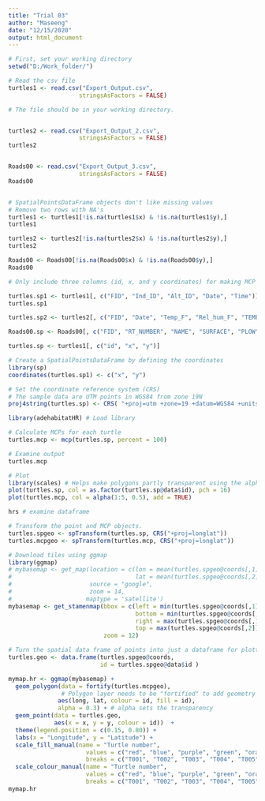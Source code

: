 ---
title: "Trial 03"
author: "Maseeng"
date: "12/15/2020"
output: html_document
---

```{r, eval = FALSE}

# First, set your working directory 
setwd("D:/Work_folder/")

# Read the csv file
turtles1 <- read.csv("Export_Output.csv", 
                    stringsAsFactors = FALSE) 

# The file should be in your working directory.


turtles2 <- read.csv("Export_Output_2.csv", 
                    stringsAsFactors = FALSE) 
turtles2


Roads00 <- read.csv("Export_Output_3.csv", 
                    stringsAsFactors = FALSE) 
Roads00
```


```{R, eval = FALSE}



```


```{R, eval = FALSE}

# SpatialPointsDataFrame objects don't like missing values
# Remove two rows with NA's
turtles1 <- turtles1[!is.na(turtles1$x) & !is.na(turtles1$y),]
turtles1

turtles2 <- turtles2[!is.na(turtles2$x) & !is.na(turtles2$y),]
turtles2

Roads00 <- Roads00[!is.na(Roads00$x) & !is.na(Roads00$y),]
Roads00

# Only include three columns (id, x, and y coordinates) for making MCP's

turtles.sp1 <- turtles1[, c("FID", "Ind_ID", "Alt_ID", "Date", "Time")]
turtles.sp1

turtles.sp2 <- turtles2[, c("FID", "Date", "Temp_F", "Rel_hum_F", "TEMP_G")]

Roads00.sp <- Roads00[, c("FID", "RT_NUMBER", "NAME", "SURFACE", "PLOW")]

turtles.sp <- turtles1[, c("id", "x", "y")]

```


```{R, eval = FALSE}

# Create a SpatialPointsDataFrame by defining the coordinates
library(sp)
coordinates(turtles.sp1) <- c("x", "y")

# Set the coordinate reference system (CRS)
# The sample data are UTM points in WGS84 from zone 19N
proj4string(turtles.sp) <- CRS( "+proj=utm +zone=19 +datum=WGS84 +units=m +no_defs" )

```

```{R, eval = FALSE}

library(adehabitatHR) # Load library

```

```{R, eval = FALSE}

# Calculate MCPs for each turtle
turtles.mcp <- mcp(turtles.sp, percent = 100)

# Examine output
turtles.mcp

```


```{R = eval = FALSE}

# Plot
library(scales) # Helps make polygons partly transparent using the alpha argument below
plot(turtles.sp, col = as.factor(turtles.sp@data$id), pch = 16)
plot(turtles.mcp, col = alpha(1:5, 0.5), add = TRUE)

hrs # examine dataframe

```


```{r, eval = FALSE}

# Transform the point and MCP objects. 
turtles.spgeo <- spTransform(turtles.sp, CRS("+proj=longlat"))
turtles.mcpgeo <- spTransform(turtles.mcp, CRS("+proj=longlat"))

```


```{r, eval = FALSE}


# Download tiles using ggmap
library(ggmap)
# mybasemap <- get_map(location = c(lon = mean(turtles.spgeo@coords[,1]), 
#                                   lat = mean(turtles.spgeo@coords[,2])), 
#                      source = "google", 
#                      zoom = 14,
#                     maptype = 'satellite')
mybasemap <- get_stamenmap(bbox = c(left = min(turtles.spgeo@coords[,1])-0.005, 
                                    bottom = min(turtles.spgeo@coords[,2])-0.005, 
                                    right = max(turtles.spgeo@coords[,1])+0.005, 
                                    top = max(turtles.spgeo@coords[,2])+0.005), 
                           zoom = 12)
```

```{r, eval = }

# Turn the spatial data frame of points into just a dataframe for plotting in ggmap
turtles.geo <- data.frame(turtles.spgeo@coords, 
                          id = turtles.spgeo@data$id )

mymap.hr <- ggmap(mybasemap) + 
  geom_polygon(data = fortify(turtles.mcpgeo),  
               # Polygon layer needs to be "fortified" to add geometry to the dataframe
              aes(long, lat, colour = id, fill = id),
              alpha = 0.3) + # alpha sets the transparency
  geom_point(data = turtles.geo, 
             aes(x = x, y = y, colour = id))  +
  theme(legend.position = c(0.15, 0.80)) +
  labs(x = "Longitude", y = "Latitude") +
  scale_fill_manual(name = "Turtle number", 
                      values = c("red", "blue", "purple", "green", "orange"),
                      breaks = c("T001", "T002", "T003", "T004", "T005")) +
  scale_colour_manual(name = "Turtle number", 
                      values = c("red", "blue", "purple", "green", "orange"),
                      breaks = c("T001", "T002", "T003", "T004", "T005"))
mymap.hr

```